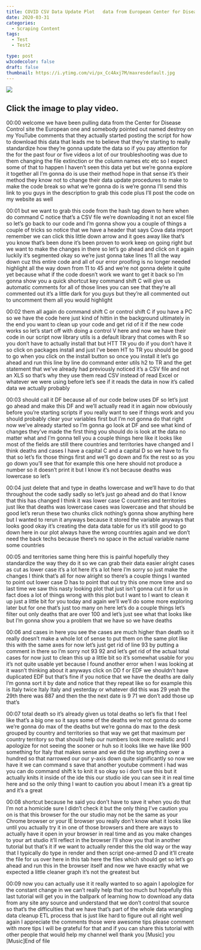 ```yaml
---
title: COVID CSV Data Update Plot   data from European Center for Disease and Prevention
date: 2020-03-31
categories:
  - Scraping Content
tags:
  - Test
  - Test2

type: post
w3codecolor: false
draft: false
thumbnail: https://i.ytimg.com/vi/px_Cc4Axj7M/maxresdefault.jpg
---
```


<a href="https://www.youtube.com/watch?v=px_Cc4Axj7M">
<picture><img src="https://i.ytimg.com/vi/px_Cc4Axj7M/maxresdefault.jpg"></picture>
</a>



## Click the image to play video.



00:00
welcome we have been pulling data from the Center for Disease Control site the
European one and somebody pointed out named destroy on my YouTube comments
that they actually started posting the script for how to download this data
that leads me to believe that they're starting to really standardize how
they're gonna update the data so if you pay attention for the for the past four
or five videos a lot of our troubleshooting was due to them changing
the file extinction or the column names etc etc so I expect some of that to
happen I haven't seen this data yet but we're gonna explore it together all I'm
gonna do is use their method hope in that sense it's their method they know
not to change their data update procedures to make to make the code
break so what we're gonna do is we're gonna I'll send this link to you guys in
the description to grab this code plus I'll post the code on my website as well

00:01
but we want to grab this code from the hash tag down to here when do command C
notice that's a CSV file we're downloading it not an excel file so
let's go back to our code and I'm gonna show you a couple of things a couple of
tricks so notice that we have a header that says Cova data import remember we
can click this little down arrow and it goes away like that's you know that's
been done it's been proven to work keep on going right but we want to make the
changes in there so let's go ahead and click on it again luckily it's segmented
okay so we're just gonna take lines 11 all the way down cuz this entire code
and all of our error proofing is no longer needed highlight all the
way down from 11 to 45 and we're not gonna delete it quite yet because what
if the code doesn't work we want to get it back so I'm gonna show you a quick
shortcut key command shift C will give us automatic comments for all of those
lines you can see that they're all commented out it's a little dark for you
guys but they're all commented out to uncomment them all you would highlight

00:02
them all again do command shift C or control shift C if you have a PC so we
have the code here just kind of hittin in the background ultimately in the end
you want to clean up your code and get rid of it if the new code works so let's
start off with doing a control V here and now we have their code in our script
now library utils is a default library that comes with R so you don't have to
actually install that but HTT TR you do if you don't have it so click on
packages install and just I've been HT to TR you should be good to go when you
click on the install button so once you install it let's go ahead and run this
line by line do command enter utils h2 to TR and the get statement that we've
already had previously noticed it's a CSV file and not an XLS so that's why
they use them read CSV instead of read Excel or whatever we were using before
let's see if it reads the data in now it's called data we actually probably

00:03
should call it DF because all of our code below uses DF so let's just go
ahead and make this DF and we'll actually read it in again now obviously
before you're starting scripts if you really want to see if things work and
you should probably clear your variables first but I'm not gonna do that right
now we've already started so I'm gonna go look at DF and see what kind of
changes they've made the first thing you should do is look at the data no matter
what and I'm gonna tell you a couple things here like it looks like most of
the fields are still there countries and territories have changed and I think
deaths and cases I have a capital C and a capital D so we have to fix that so
let's fix those things first and we'll go down and fix the rest so as you go
down you'll see that for example this one here should not produce a number so
it doesn't print it but I know it's not because deaths was lowercase so let's

00:04
just delete that and type in deaths lowercase and we'll have to do that
throughout the code sadly sadly so let's just go ahead and do that I know that
this has changed I think it was lower case C countries and territories just
like that deaths was lowercase cases was lowercase and that should be
good let's rerun these two chunks click nothing's gonna show anything here but I
wanted to rerun it anyways because it stored the variable anyways that looks
good okay it's creating the data data table for us it's still good to go down
here in our plot always have the wrong countries again and we don't need the
back techs because there's no space in the actual variable name some countries

00:05
and territories same thing here this is painful hopefully they standardize the
way they do it so we can grab their data easier alright
cases as cut as lower case it's a lot here it's a lot here I'm sorry so just
make the changes I think that's all for now alright so there's a couple things I
wanted to point out lower case D has to point that out
try this one more time and so last time we saw this nasty looking plot that just
isn't gonna cut it for us in fact does a
lot of things wrong with this plot but I want to I want to clean it up just a
little bit for you today and again we'll we'll do some more
exploring later but for one that's just too many on here let's do a couple
things let's filter out only deaths that are over 100 and let's just see what
that looks like but I'm gonna show you a problem that we have so we have deaths

00:06
and cases in here you see the cases are much higher than death so it really
doesn't make a whole lot of sense to put
them on the same plot like this with the same axes for now let's just get rid of
line 93 by putting a comment in there so
I'm sorry not 93 92 and let's get rid of the actual total cases for now just to
clean this up a little bit so it's somewhat usable for you it's not quite
usable yet because I found another error
when I was looking at it wasn't thinking about it
anyways click on DD f or EDF we shouldn't have duplicated EDF but that's
fine if you notice that we have the deaths are daily I'm gonna sort it by
date and notice that they repeat like so for example this is Italy twice Italy
Italy and yesterday or whatever did this was 29 yeah the 29th
there was 887 and then the the next date is 9 71 we don't add those up that's

00:07
total death so it's already given us total deaths so let's fix that
I feel like that's a big one so it says some of the deaths we're not gonna do
some we're gonna do max of the deaths but we're gonna do max to the desk
grouped by country and territories so that way we get that maximum per country
territory so that should help our numbers look more realistic and I
apologize for not seeing the sooner or huh so it looks like we have like 900
something for Italy that makes sense and we did the top anything over a hundred
so that narrowed our our y-axis down quite significantly so now we have it we
can command s save that another youtube comment i had was you can do command
shift k to knit it so okay so i don't use this but it actually knits it inside
of the ide this our studio ide you can see it in real time here and so the only
thing I want to caution you about I mean it's a great tip and it's a great

00:08
shortcut because he said you don't have to save it when you do that I'm not a
homicide sure I didn't check it but the only thing I've caution you on is that
this browser for the our studio may not be the same as your Chrome browser or
your IE browser you really don't know what it looks like until you actually
try it in one of those browsers and there are ways to actually have it open
in your browser in real time and as you make changes to your art studio
it'll reflect in the browser I'll show you that in another tutorial but that's
it if we want to actually render this the old way or the way that I typically
do type in render and then script one-armed D and
it'll create the file for us over here in this tab here the files which should
get so let's go ahead and run this in the browser itself and now we have
exactly what we expected a little cleaner graph it's not the greatest but

00:09
now you can actually use it it really wanted to so again I apologize for the
constant change in we can't really help that too much but hopefully this last
tutorial will get you in the ballpark of learning how to download any data from
any site any source and understand that we don't control that source so that's
the difficulties that we have that's part of the whole data wrangling data
cleanup ETL process that is just like hard to figure out all right
well again I appreciate the comments those were awesome tips please comment
with more tips I will be grateful for that and if you can share this tutorial
with other people that would help my channel well thank you [Music] you [Music]End of file


